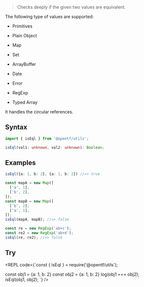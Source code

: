 
> Checks deeply if the given two values are equivalent.

<Callout type="info">
The following type of values are supported:

- Primitives

- Plain Object

- Map

- Set

- ArrayBuffer

- Date

- Error 

- RegExp

- Typed Array 
</Callout>

<Callout type="info">
 It handles the circular references.
</Callout>

## Syntax

```ts
import { isEql } from '@opentf/utils';

isEql(val1: unknown, val2: unknown): Boolean;
```

## Examples

```ts
isEql({a: 1, b: 2}, {a: 1, b: 2}) //=> true

const mapA = new Map([
  ['a', 1],
  ['b', 2],
]);
const mapB = new Map([
  ['b', 2],
  ['a', 1],
]);
isEql(mapA, mapB); //=> false

const re = new RegExp('ab+c');
const re2 = new RegExp('ab+d');
isEql(re, re2); //=> false
```

## Try

<REPL code={`const { isEql } = require('@opentf/utils');

const obj1 = {a: 1, b: 2}
const obj2 = {a: 1, b: 2}
log(obj1 === obj2);
isEql(obj1, obj2);
`} />